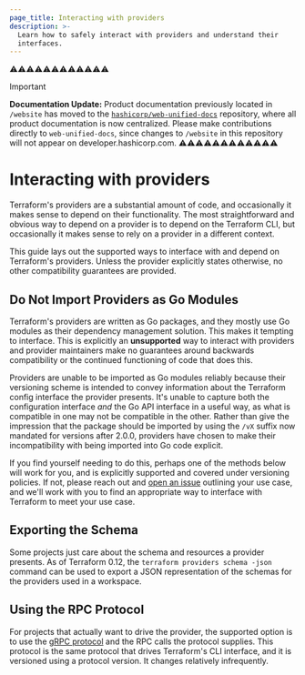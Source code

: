 ```yaml
---
page_title: Interacting with providers
description: >-
  Learn how to safely interact with providers and understand their
  interfaces.
---
```


⚠️⚠️⚠️⚠️⚠️⚠️⚠️⚠️⚠️⚠️⚠️⚠️
> [!IMPORTANT]  
> **Documentation Update:** Product documentation previously located in `/website` has moved to the [`hashicorp/web-unified-docs`](https://github.com/hashicorp/web-unified-docs) repository, where all product documentation is now centralized. Please make contributions directly to `web-unified-docs`, since changes to `/website` in this repository will not appear on developer.hashicorp.com.
⚠️⚠️⚠️⚠️⚠️⚠️⚠️⚠️⚠️⚠️⚠️⚠️

# Interacting with providers

Terraform's providers are a substantial amount of code, and occasionally it
makes sense to depend on their functionality. The most straightforward and
obvious way to depend on a provider is to depend on the Terraform CLI, but
occasionally it makes sense to rely on a provider in a different context.

This guide lays out the supported ways to interface with and depend on
Terraform's providers. Unless the provider explicitly states otherwise, no
other compatibility guarantees are provided.

## Do Not Import Providers as Go Modules

Terraform's providers are written as Go packages, and they mostly use Go
modules as their dependency management solution. This makes it tempting to
interface. This is explicitly an **unsupported** way to interact with providers
and provider maintainers make no guarantees around backwards compatibility or
the continued functioning of code that does this.

Providers are unable to be imported as Go modules reliably because their
versioning scheme is intended to convey information about the Terraform config
interface the provider presents. It's unable to capture both the configuration
interface _and_ the Go API interface in a useful way, as what is compatible in
one may not be compatible in the other. Rather than give the impression that
the package should be imported by using the `/vX` suffix now mandated for
versions after 2.0.0, providers have chosen to make their incompatibility with
being imported into Go code explicit.

If you find yourself needing to do this, perhaps one of the methods below will
work for you, and is explicitly supported and covered under versioning policies.
If not, please reach out and [open an issue](https://github.com/hashicorp/terraform/issues/new)
outlining your use case, and we'll work with you to find an appropriate way
to interface with Terraform to meet your use case.

## Exporting the Schema

Some projects just care about the schema and resources a provider presents. As
of Terraform 0.12, the `terraform providers schema -json` command can be used
to export a JSON representation of the schemas for the providers used in a
workspace.

## Using the RPC Protocol

For projects that actually want to drive the provider, the supported option is to use the [gRPC protocol](https://github.com/hashicorp/terraform/tree/main/docs/plugin-protocol)
and the RPC calls the protocol supplies. This
protocol is the same protocol that drives Terraform's CLI interface, and
it is versioned using a protocol version. It changes relatively infrequently.
